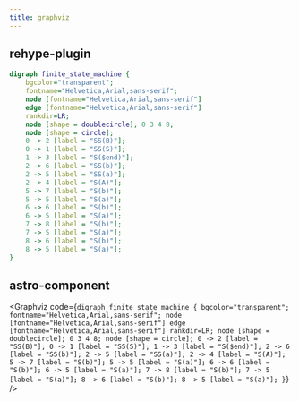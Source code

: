 ```yaml
---
title: graphviz
---
```


## rehype-plugin

```dot
digraph finite_state_machine {
    bgcolor="transparent";
    fontname="Helvetica,Arial,sans-serif";
    node [fontname="Helvetica,Arial,sans-serif"]
    edge [fontname="Helvetica,Arial,sans-serif"]
    rankdir=LR;
    node [shape = doublecircle]; 0 3 4 8;
    node [shape = circle];
    0 -> 2 [label = "SS(B)"];
    0 -> 1 [label = "SS(S)"];
    1 -> 3 [label = "S($end)"];
    2 -> 6 [label = "SS(b)"];
    2 -> 5 [label = "SS(a)"];
    2 -> 4 [label = "S(A)"];
    5 -> 7 [label = "S(b)"];
    5 -> 5 [label = "S(a)"];
    6 -> 6 [label = "S(b)"];
    6 -> 5 [label = "S(a)"];
    7 -> 8 [label = "S(b)"];
    7 -> 5 [label = "S(a)"];
    8 -> 6 [label = "S(b)"];
    8 -> 5 [label = "S(a)"];
}
```

## astro-component


<Graphviz
  code={`digraph finite_state_machine {
    bgcolor="transparent";
    fontname="Helvetica,Arial,sans-serif";
    node [fontname="Helvetica,Arial,sans-serif"]
    edge [fontname="Helvetica,Arial,sans-serif"]
    rankdir=LR;
    node [shape = doublecircle]; 0 3 4 8;
    node [shape = circle];
    0 -> 2 [label = "SS(B)"];
    0 -> 1 [label = "SS(S)"];
    1 -> 3 [label = "S($end)"];
    2 -> 6 [label = "SS(b)"];
    2 -> 5 [label = "SS(a)"];
    2 -> 4 [label = "S(A)"];
    5 -> 7 [label = "S(b)"];
    5 -> 5 [label = "S(a)"];
    6 -> 6 [label = "S(b)"];
    6 -> 5 [label = "S(a)"];
    7 -> 8 [label = "S(b)"];
    7 -> 5 [label = "S(a)"];
    8 -> 6 [label = "S(b)"];
    8 -> 5 [label = "S(a)"];
}`}
/>
